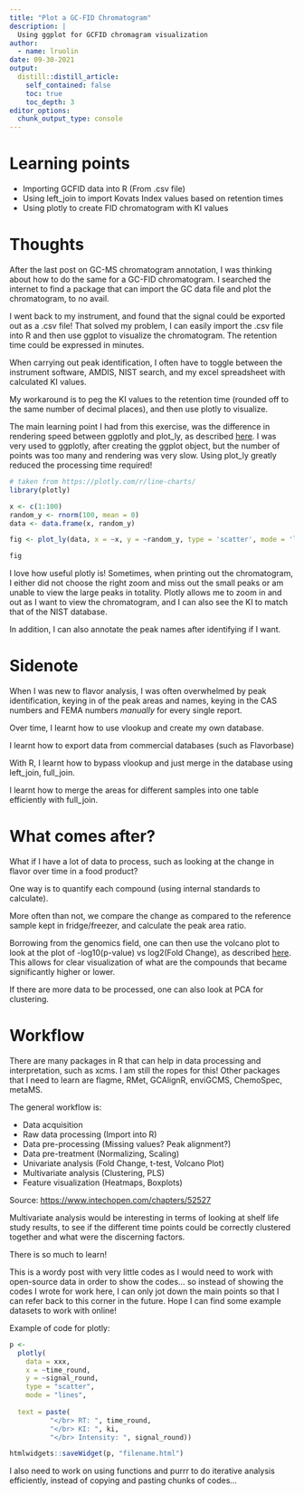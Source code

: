 ```yaml
---
title: "Plot a GC-FID Chromatogram"
description: |
  Using ggplot for GCFID chromagram visualization
author:
  - name: lruolin
date: 09-30-2021
output:
  distill::distill_article:
    self_contained: false
    toc: true
    toc_depth: 3
editor_options: 
  chunk_output_type: console
---
```


# Learning points

- Importing GCFID data into R (From .csv file)
- Using left_join to import Kovats Index values based on retention times
- Using plotly to create FID chromatogram with KI values

# Thoughts

After the last post on GC-MS chromatogram annotation, I was thinking about how to do the same for a GC-FID chromatogram. I searched the internet to find a package that can import the GC data file and plot the chromatogram, to no avail.

I went back to my instrument, and found that the signal could be exported out as a .csv file! That solved my problem, I can easily import the .csv file into R and then use ggplot to visualize the chromatogram. The retention time could be expressed in minutes.

When carrying out peak identification, I often have to toggle between the instrument software, AMDIS, NIST search, and my excel spreadsheet with calculated KI values. 

My workaround is to peg the KI values to the retention time (rounded off to the same number of decimal places), and then use plotly to visualize. 

The main learning point I had from this exercise, was the difference in rendering speed between ggplotly and plot_ly, as described [here](https://plotly.com/r/line-charts/). I was very used to ggplotly, after creating the ggplot object, but the number of points was too many and rendering was very slow. Using plot_ly greatly reduced the processing time required!

```r

# taken from https://plotly.com/r/line-charts/
library(plotly)

x <- c(1:100)
random_y <- rnorm(100, mean = 0)
data <- data.frame(x, random_y)

fig <- plot_ly(data, x = ~x, y = ~random_y, type = 'scatter', mode = 'lines')

fig
```

I love how useful plotly is! Sometimes, when printing out the chromatogram, I either did not choose the right zoom and miss out the small peaks or am unable to view the large peaks in totality. Plotly allows me to zoom in and out as I want to view the chromatogram, and I can also see the KI to match that of the NIST database. 

In addition, I can also annotate the peak names after identifying if I want. 

# Sidenote

When I was new to flavor analysis, I was often overwhelmed by peak identification, keying in of the peak areas and names, keying in the CAS numbers and FEMA numbers *manually* for every single report.

Over time, I learnt how to use vlookup and create my own database.

I learnt how to export data from commercial databases (such as Flavorbase)

With R, I learnt how to bypass vlookup and just merge in the database using left_join, full_join. 

I learnt how to merge the areas for different samples into one table efficiently with full_join.

# What comes after?

What if I have a lot of data to process, such as looking at the change in flavor over time in a food product? 

One way is to quantify each compound (using internal standards to calculate).

More often than not, we compare the change as compared to the reference sample kept in fridge/freezer, and calculate the peak area ratio.

Borrowing from the genomics field, one can then use the volcano plot to look at the plot of -log10(p-value) vs log2(Fold Change), as described [here](https://biocorecrg.github.io/CRG_RIntroduction/volcano-plots.html). This allows for clear visualization of what are the compounds that became significantly higher or lower.

If there are more data to be processed, one can also look at PCA for clustering. 

# Workflow

There are many packages in R that can help in data processing and interpretation, such as xcms. I am still the ropes for this! Other packages that I need to learn are flagme, RMet, GCAlignR, enviGCMS, ChemoSpec, metaMS. 

The general workflow is:

- Data acquisition
- Raw data processing (Import into R)
- Data pre-processing (Missing values? Peak alignment?)
- Data pre-treatment (Normalizing, Scaling)
- Univariate analysis (Fold Change, t-test, Volcano Plot)
- Multivariate analysis (Clustering, PLS)
- Feature visualization (Heatmaps, Boxplots)

Source: <https://www.intechopen.com/chapters/52527>

Multivariate analysis would be interesting in terms of looking at shelf life study results, to see if the different time points could be correctly clustered together and what were the discerning factors. 

There is so much to learn! 

This is a wordy post with very little codes as I would need to work with open-source data in order to show the codes... so instead of showing the codes I wrote for work here, I can only jot down the main points so that I can refer back to this corner in the future. Hope I can find some example datasets to work with online!

Example of code for plotly:

```r
p <-
  plotly(
    data = xxx,
    x = ~time_round,
    y = ~signal_round,
    type = "scatter",
    mode = "lines",
  
  text = paste(
          "</br> RT: ", time_round,
          "</br> KI: ", ki,
          "</br> Intensity: ", signal_round))

htmlwidgets::saveWidget(p, "filename.html")  
```




I also need to work on using functions and purrr to do iterative analysis efficiently, instead of copying and pasting chunks of codes...